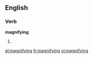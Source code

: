 ==English==

===Verb===
'''magnifying'''

# {{present participle of|[[magnify]]}}

[[el:magnifying]]
[[fr:magnifying]]
[[vi:magnifying]]